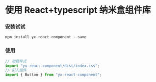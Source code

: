 
<Meta title="Welcome" />

# 使用 React+typescript 纳米盒组件库

### 安装试试

```javascript
npm install yx-react-component --save
```

### 使用

```javascript
// 加载样式
import "yx-react-component/dist/index.css";
// 引入组件
import { Button } from "yx-react-component";
```
